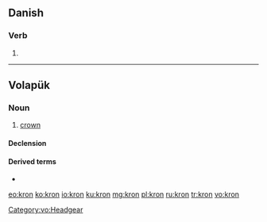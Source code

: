 ==Danish==

===Verb===
{{head|da|verb form}}

# {{imperative of|krone|lang=da}}

----

==Volapük==

===Noun===
{{vo-noun}}

# [[crown]]

====Declension====
{{vo-decl-noun}}

====Derived terms====
* {{l|vo|kronön}}

[[Category:vo:Headgear]]

[[eo:kron]]
[[ko:kron]]
[[io:kron]]
[[ku:kron]]
[[mg:kron]]
[[pl:kron]]
[[ru:kron]]
[[tr:kron]]
[[vo:kron]]